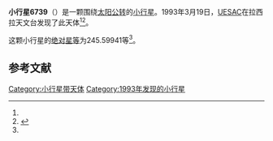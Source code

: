 {{Infobox planet
| bgcolour = #FFFFC0
| name = 6739 Tarendo
| symbol = 
| image = 
| caption = 
| discovery = yes
| discovery_ref = 
| discoverer = [[UESAC|UESAC]]
| discovery_site = [[拉西拉天文台|拉西拉天文台]] 
| discovered = 1993年3月19日
| designations = yes
| mp_name = 
| named_after = 
| alt_names = 1993 FU38/ 1972 TY9 / 1989 RV4 / 1992 AQ6
| mp_category = [[外小行星带|外小行星带]]
| orbit_ref = <ref name="a">[http://ssd.jpl.nasa.gov/sbdb.cgi?sstr=6739 6739 Tarendo] {{Wayback|url=http://ssd.jpl.nasa.gov/sbdb.cgi?sstr=6739 |date=20140902133051 }}，小行星數據庫瀏覽器（JPL Small-Body Database Browser）－[[美国国家航空航天局|美国国家航空航天局]]喷气推进实验室</ref>
| epoch = 2456400.5 (2013年4月18日更新)
| aphelion = {{convert|3.6181398|AU|km|3|abbr=on|lk=out}}
| perihelion = {{convert|2.8399214|AU|km|3|abbr=on}}
| semimajor = {{convert|3.2290306|AU|km|3|abbr=on}}
| eccentricity = 0.1205034
| period = 2119.369358 [[日|日]]<br />5.8[[儒略年|儒略年]]
| avg_speed = 
| inclination = 2.46321
| asc_node = 82.24786
| mean_anomaly = 
| arg_peri = 245.59941
| satellites = 
| physical_characteristics = yes
| dimensions = 
| mass = 
| density = 
| surface_grav = 
| escape_velocity = 
| sidereal_day = 
| axial_tilt = 
| pole_ecliptic_lat = 
| pole_ecliptic_lon = 
| albedo = 
| temperatures= 
| temp_name1 = 
| mean_temp_1 = 
| max_temp_1 = 
| temp_name2 = 
| max_temp_2 = 
| spectral_type = 
| abs_magnitude = 245.59941
}}

'''小行星6739'''（{{lang-en|6739 Tarendo}}）是一颗围绕[[太阳|太阳]][[公转|公转]]的[[小行星|小行星]]。1993年3月19日，[[UESAC|UESAC]]在拉西拉天文台发现了此天体<ref name="a" /><ref>{{cite news|title=小行星列表|url=http://cfa-www.harvard.edu/iau/lists/NumberedMPs.txt|accessdate=2013-07-08|newspaper=哈佛大学|archive-date=2008-05-17|archive-url=https://web.archive.org/web/20080517010638/http://cfa-www.harvard.edu/iau/lists/NumberedMPs.txt|dead-url=no}}</ref>。

这颗小行星的[[绝对星等|绝对星等]]为245.59941等<ref name="a" />。

==参考文献==
{{reflist}}
{{Minor Planet Number|[[小行星6738|小行星6738]]|[[小行星6740|小行星6740]]}}

{{小天体}}

[[Category:小行星带天体|Category:小行星带天体]]
[[Category:1993年发现的小行星|Category:1993年发现的小行星]]

{{asteroid-stub}}